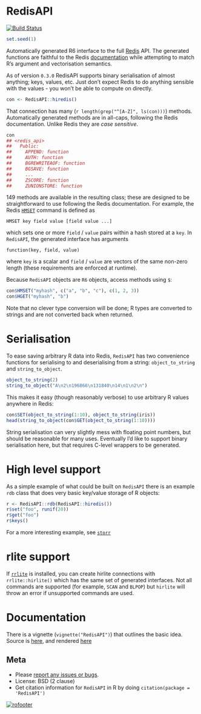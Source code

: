 # RedisAPI

[![Build Status](https://travis-ci.org/ropensci/RedisAPI.png?branch=master)](https://travis-ci.org/ropensci/RedisAPI)

```r
set.seed(1)
```

Automatically generated R6 interface to the full [Redis](http://redis.io) API.  The generated functions are faithful to the Redis [documentation](http://redis.io/commands) while attempting to match R's argument and vectorisation semantics.

As of version `0.3.0` RedisAPI supports binary serialisation of almost anything; keys, values, etc.  Just don't expect Redis to do anything sensible with the values - you won't be able to compute on directly.

```r
con <- RedisAPI::hiredis()
```

That connection has many (`r length(grep("^[A-Z]", ls(con)))`) methods. Automatically generated methods are in all-caps, following the Redis documentation.  Unlike Redis they are *case sensitive*.

```r
con
## <redis_api>
##   Public:
##     APPEND: function
##     AUTH: function
##     BGREWRITEAOF: function
##     BGSAVE: function
##     ...
##     ZSCORE: function
##     ZUNIONSTORE: function
```

149 methods are available in the resulting class; these are designed to be straightforward to use following the Redis documentation.  For example, the Redis [`HMSET`](http://redis.io/commands/hmset) command is defined as

```
HMSET key field value [field value ...]
```

which sets one or more `field` / `value` pairs within a hash stored at a `key`.  In `RedisAPI`, the generated interface has arguments

```
function(key, field, value)
```

where `key` is a scalar and `field` / `value` are vectors of the same non-zero length (these requirements are enforced at runtime).

Because `RedisAPI` objects are `R6` objects, access methods using `$`:

```r
con$HMSET("myhash", c("a", "b", "c"), c(1, 2, 3))
con$HGET("myhash", "b")
```

Note that no clever type conversion will be done; R types are converted to strings and are not converted back when returned.

# Serialisation

To ease saving arbitrary R data into Redis, `RedisAPI` has two convenience functions for serialising to and deserialising from a string: `object_to_string` and `string_to_object`.

```r
object_to_string(2)
string_to_object("A\n2\n196866\n131840\n14\n1\n2\n")
```

This makes it easy (though reasonably verbose) to use arbitrary R values anywhere in Redis:

```r
con$SET(object_to_string(1:10), object_to_string(iris))
head(string_to_object(con$GET(object_to_string(1:10))))
```

String serialisation can very slightly mess with floating point numbers, but should be reasonable for many uses.  Eventually I'd like to support binary serialisation here, but that requires C-level wrappers to be generated.

# High level support

As a simple example of what could be built on `RedisAPI` there is an example `rdb` class that does very basic key/value storage of R objects:

```r
r <- RedisAPI::rdb(RedisAPI::hiredis())
r$set("foo", runif(20))
r$get("foo")
r$keys()
```

For a more interesting example, see [`storr`](https://github.com/richfitz/storr)

# rlite support

If [`rrlite`](https://github.com/ropensci/rrlite) is installed, you can create hirlite connections with `rrlite::hirlite()` which has the same set of generated interfaces.  Not all commands are supported (for example, `SCAN` and `BLPOP`) but `hirlite` will throw an error if unsupported commands are used.

# Documentation

There is a vignette (`vignette("RedisAPI")`) that outlines the basic idea.  Source is [here](vignette/RedisAPI.Rmd), and rendered [here](http://htmlpreview.github.io/?https://raw.githubusercontent.com/ropensci/RedisAPI/master/inst/doc/RedisAPI.html)

## Meta

* Please [report any issues or bugs](https://github.com/ropensci/RedisAPI/issues).
* License: BSD (2 clause)
* Get citation information for `RedisAPI` in R by doing `citation(package = 'RedisAPI')`

[![rofooter](http://ropensci.org/public_images/github_footer.png)](http://ropensci.org)
